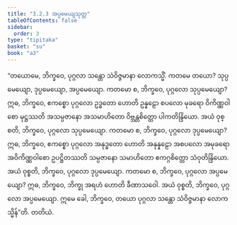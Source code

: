 ```yaml
---
title: "3.2.3 အပ္ပမေယျသုတ္တ"
tableOfContents: false
sidebar:
  order: 3
type: "tipitaka"
basket: "su"
book: "a3"
---
```



<DynamicBreadcrumb />

<Division number="116" book="a3" e="ch" v="15" p="269">

<Paragraph number="912" book="a3">
“တယောမေ, ဘိက္ခဝေ, ပုဂ္ဂလာ သန္တော သံဝိဇ္ဇမာနာ လောကသ္မိံ. ကတမေ တယော? သုပ္ပမေယျော, ဒုပ္ပမေယျော, အပ္ပမေယျော. ကတမော စ, ဘိက္ခဝေ, ပုဂ္ဂလော သုပ္ပမေယျော? ဣဓ, ဘိက္ခဝေ, ဧကစ္စော ပုဂ္ဂလော ဥဒ္ဓတော ဟောတိ ဥန္နဠော စပလော မုခရော ဝိကိဏ္ဏဝါစော မုဋ္ဌဿတိ အသမ္ပဇာနော အသမာဟိတော ဝိဗ္ဘန္တစိတ္တော ပါကတိန္ဒြိယော. အယံ ဝုစ္စတိ, ဘိက္ခဝေ, ပုဂ္ဂလော သုပ္ပမေယျော.
</Paragraph>

<Paragraph number="913" book="a3">
ကတမော စ, ဘိက္ခဝေ, ပုဂ္ဂလော ဒုပ္ပမေယျော? ဣဓ, ဘိက္ခဝေ, ဧကစ္စော ပုဂ္ဂလော အနုဒ္ဓတော ဟောတိ အနုန္နဠော အစပလော အမုခရော အဝိကိဏ္ဏဝါစော ဥပဋ္ဌိတဿတိ သမ္ပဇာနော သမာဟိတော ဧကဂ္ဂစိတ္တော သံဝုတိန္ဒြိယော. အယံ ဝုစ္စတိ, ဘိက္ခဝေ, ပုဂ္ဂလော ဒုပ္ပမေယျော.
</Paragraph>

<Paragraph number="914" book="a3">
ကတမော စ, ဘိက္ခဝေ, ပုဂ္ဂလော အပ္ပမေယျော? ဣဓ, ဘိက္ခဝေ, ဘိက္ခု အရဟံ ဟောတိ ခီဏာသဝေါ. အယံ ဝုစ္စတိ, ဘိက္ခဝေ, ပုဂ္ဂလော အပ္ပမေယျော. ဣမေ ခေါ, ဘိက္ခဝေ, တယော ပုဂ္ဂလာ သန္တော သံဝိဇ္ဇမာနာ လောကသ္မိန်”တိ.

</Paragraph>
</Division>

<Paragraph number="915" type="center" book="a3">
တတိယံ.
</Paragraph>
